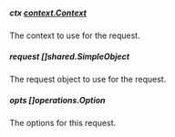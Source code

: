 
##### **ctx** [context.Context](https://pkg.go.dev/context#Context)
The context to use for the request.

##### **request** []shared.SimpleObject
The request object to use for the request.

##### **opts** []operations.Option
The options for this request.

